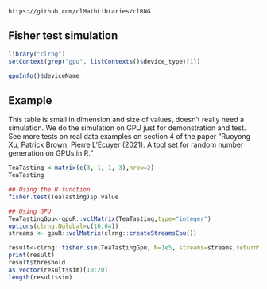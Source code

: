 <!--
%\VignetteEngine{knitr::knitr}
%\VignetteIndexEntry{Fisher test simulation}
-->

`https://github.com/clMathLibraries/clRNG`


## Fisher test simulation
```r
library("clrng")
setContext(grep("gpu", listContexts()$device_type)[1])
```

```r
gpuInfo()$deviceName
```


## Example
This table is small in dimension and size of values, doesn't really need a simulation. We do the simulation on GPU just for demonstration and test.
See more tests on real data examples on section 4 of the paper "Ruoyong Xu, Patrick Brown, Pierre L’Ecuyer (2021). A tool set for random number generation on GPUs in R."
```r
TeaTasting <-matrix(c(3, 1, 1, 3),nrow=2)
TeaTasting

## Using the R function 
fisher.test(TeaTasting)$p.value
```

```r
## Using GPU
TeaTastingGpu<-gpuR::vclMatrix(TeaTasting,type="integer")
options(clrng.Nglobal=c(16,64))
streams <- gpuR::vclMatrix(clrng::createStreamsCpu())

result<-clrng::fisher.sim(TeaTastingGpu, N=1e5, streams=streams,returnStatistics=TRUE)
print(result)
result$threshold
as.vector(result$sim)[10:20]
length(result$sim)
```









